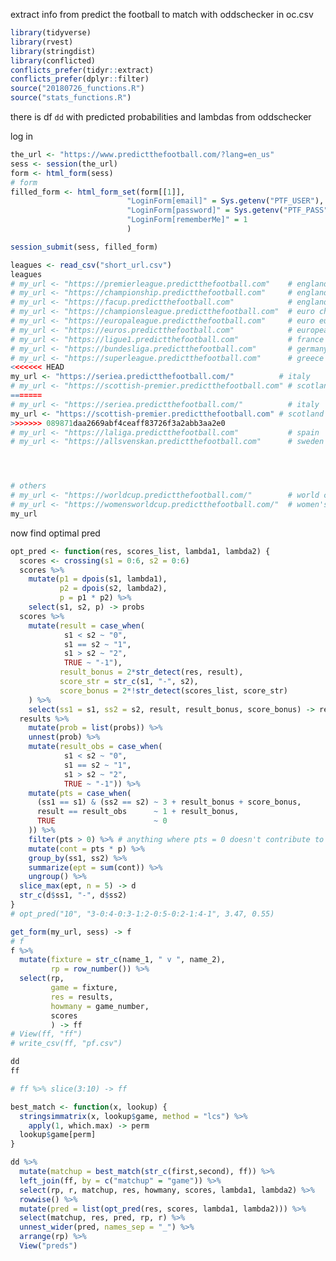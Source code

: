 extract info from predict the football to match with oddschecker in oc.csv

```r
library(tidyverse)
library(rvest)
library(stringdist)
library(conflicted)
conflicts_prefer(tidyr::extract)
conflicts_prefer(dplyr::filter)
source("20180726_functions.R")
source("stats_functions.R")
```

there is df `dd` with predicted probabilities and lambdas from oddschecker

log in

```r
the_url <- "https://www.predictthefootball.com/?lang=en_us"
sess <- session(the_url)
form <- html_form(sess)
# form
filled_form <- html_form_set(form[[1]],
                          "LoginForm[email]" = Sys.getenv("PTF_USER"),
                          "LoginForm[password]" = Sys.getenv("PTF_PASS"),
                          "LoginForm[rememberMe]" = 1
                          )

session_submit(sess, filled_form)
```


```r
leagues <- read_csv("short_url.csv")
leagues
# my_url <- "https://premierleague.predictthefootball.com"    # england prem
# my_url <- "https://championship.predictthefootball.com"     # england champ
# my_url <- "https://facup.predictthefootball.com"            # england fa cup
# my_url <- "https://championsleague.predictthefootball.com"  # euro champions league
# my_url <- "https://europaleague.predictthefootball.com"     # euro europa league
# my_url <- "https://euros.predictthefootball.com"            # european champ
# my_url <- "https://ligue1.predictthefootball.com"           # france
# my_url <- "https://bundesliga.predictthefootball.com"       # germany
# my_url <- "https://superleague.predictthefootball.com"      # greece
<<<<<<< HEAD
my_url <- "https://seriea.predictthefootball.com/"          # italy
# my_url <- "https://scottish-premier.predictthefootball.com" # scotland
=======
# my_url <- "https://seriea.predictthefootball.com/"          # italy
my_url <- "https://scottish-premier.predictthefootball.com" # scotland
>>>>>>> 089871daa2669abf4ceaff83726f3a2abb3aa2e0
# my_url <- "https://laliga.predictthefootball.com"           # spain
# my_url <- "https://allsvenskan.predictthefootball.com"      # sweden




# others
# my_url <- "https://worldcup.predictthefootball.com/"        # world cup
# my_url <- "https://womensworldcup.predictthefootball.com/"  # women's world cup
my_url
```



now find optimal pred

```r
opt_pred <- function(res, scores_list, lambda1, lambda2) {
  scores <- crossing(s1 = 0:6, s2 = 0:6)
  scores %>% 
    mutate(p1 = dpois(s1, lambda1),
           p2 = dpois(s2, lambda2),
           p = p1 * p2) %>% 
    select(s1, s2, p) -> probs
  scores %>% 
    mutate(result = case_when(
            s1 < s2 ~ "0",
            s1 == s2 ~ "1",
            s1 > s2 ~ "2",
            TRUE ~ "-1"),
           result_bonus = 2*str_detect(res, result),
           score_str = str_c(s1, "-", s2),
           score_bonus = 2*!str_detect(scores_list, score_str)
    ) %>% 
    select(ss1 = s1, ss2 = s2, result, result_bonus, score_bonus) -> results
  results %>% 
    mutate(prob = list(probs)) %>% 
    unnest(prob) %>% 
    mutate(result_obs = case_when(
            s1 < s2 ~ "0",
            s1 == s2 ~ "1",
            s1 > s2 ~ "2",
            TRUE ~ "-1")) %>% 
    mutate(pts = case_when(
      (ss1 == s1) & (ss2 == s2) ~ 3 + result_bonus + score_bonus,
      result == result_obs      ~ 1 + result_bonus,
      TRUE                      ~ 0
    )) %>% 
    filter(pts > 0) %>% # anything where pts = 0 doesn't contribute to expected pts anyway
    mutate(cont = pts * p) %>% 
    group_by(ss1, ss2) %>% 
    summarize(ept = sum(cont)) %>% 
    ungroup() %>% 
  slice_max(ept, n = 5) -> d
  str_c(d$ss1, "-", d$ss2)
}
# opt_pred("10", "3-0:4-0:3-1:2-0:5-0:2-1:4-1", 3.47, 0.55)
```

```r
get_form(my_url, sess) -> f
# f
f %>% 
  mutate(fixture = str_c(name_1, " v ", name_2),
         rp = row_number()) %>% 
  select(rp,
         game = fixture, 
         res = results, 
         howmany = game_number,
         scores
         ) -> ff
# View(ff, "ff")
# write_csv(ff, "pf.csv")
```
```r
dd
ff
```

```r
# ff %>% slice(3:10) -> ff
```


```r
best_match <- function(x, lookup) {
  stringsimmatrix(x, lookup$game, method = "lcs") %>%
    apply(1, which.max) -> perm
  lookup$game[perm]
}

dd %>% 
  mutate(matchup = best_match(str_c(first,second), ff)) %>% 
  left_join(ff, by = c("matchup" = "game")) %>% 
  select(rp, r, matchup, res, howmany, scores, lambda1, lambda2) %>% 
  rowwise() %>% 
  mutate(pred = list(opt_pred(res, scores, lambda1, lambda2))) %>% 
  select(matchup, res, pred, rp, r) %>% 
  unnest_wider(pred, names_sep = "_") %>% 
  arrange(rp) %>% 
  View("preds")
```
